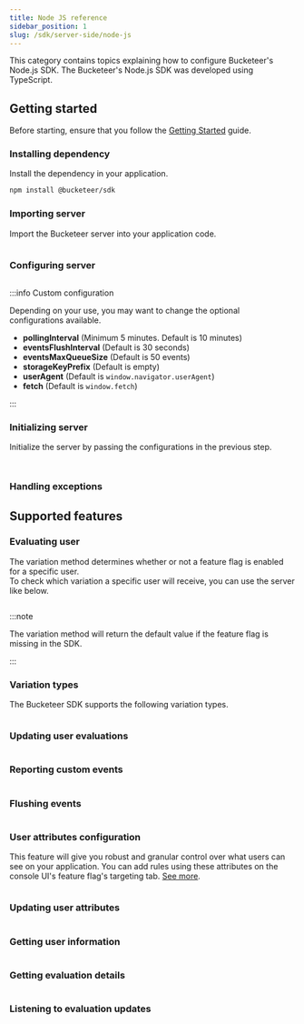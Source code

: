 ```yaml
---
title: Node JS reference
sidebar_position: 1
slug: /sdk/server-side/node-js
---
```



This category contains topics explaining how to configure Bucketeer's Node.js SDK. The Bucketeer's Node.js SDK was developed using TypeScript.

## Getting started

Before starting, ensure that you follow the [Getting Started](/getting-started) guide.

### Installing dependency

Install the dependency in your application.

<Tabs>
<TabItem value="npm" label="npm">

```sh showLineNumbers
npm install @bucketeer/sdk
```

</TabItem>
<TabItem value="yarn" label="Yarn">

</TabItem>
</Tabs>

### Importing server

Import the Bucketeer server into your application code.

<Tabs>
<TabItem value="ts" label="TypeScript">

```ts showLineNumbers

```

</TabItem>
</Tabs>

### Configuring server

<Tabs>
<TabItem value="ts" label="TypeScript">

```ts showLineNumbers

```

</TabItem>
</Tabs>

:::info Custom configuration

Depending on your use, you may want to change the optional configurations available.

- **pollingInterval** (Minimum 5 minutes. Default is 10 minutes)
- **eventsFlushInterval** (Default is 30 seconds)
- **eventsMaxQueueSize** (Default is 50 events)
- **storageKeyPrefix** (Default is empty)
- **userAgent** (Default is `window.navigator.userAgent`)
- **fetch** (Default is `window.fetch`)

:::

### Initializing server

Initialize the server by passing the configurations in the previous step.

<Tabs>
<TabItem value="ts" label="TypeScript">

```ts showLineNumbers

```

</TabItem>
</Tabs>

<Tabs>
<TabItem value="ts" label="TypeScript">

```ts showLineNumbers

```

</TabItem>
</Tabs>

### Handling exceptions

## Supported features

### Evaluating user

The variation method determines whether or not a feature flag is enabled for a specific user.<br />
To check which variation a specific user will receive, you can use the server like below.

<Tabs>
<TabItem value="ts" label="TypeScript">

```ts showLineNumbers

```

</TabItem>
</Tabs>

:::note

The variation method will return the default value if the feature flag is missing in the SDK.

:::

### Variation types

The Bucketeer SDK supports the following variation types.

<Tabs>
<TabItem value="ts" label="TypeScript">

```ts showLineNumbers

```

</TabItem>
</Tabs>

### Updating user evaluations

<Tabs>
<TabItem value="ts" label="TypeScript">

```ts showLineNumbers

```

</TabItem>
</Tabs>

### Reporting custom events

<Tabs>
<TabItem value="ts" label="TypeScript">

```ts showLineNumbers

```

</TabItem>
</Tabs>

### Flushing events

<Tabs>
<TabItem value="ts" label="TypeScript">

```ts showLineNumbers

```

</TabItem>
</Tabs>

### User attributes configuration

This feature will give you robust and granular control over what users can see on your application. You can add rules using these attributes on the console UI's feature flag's targeting tab. [See more](#).

<Tabs>
<TabItem value="ts" label="TypeScript">

```ts showLineNumbers

```

</TabItem>
</Tabs>

### Updating user attributes

<Tabs>
<TabItem value="ts" label="TypeScript">

```ts showLineNumbers

```

</TabItem>
</Tabs>

### Getting user information

<Tabs>
<TabItem value="ts" label="TypeScript">

```ts showLineNumbers

```

</TabItem>
</Tabs>

### Getting evaluation details

<Tabs>
<TabItem value="ts" label="TypeScript">

```ts showLineNumbers

```

</TabItem>
</Tabs>

### Listening to evaluation updates

<Tabs>
<TabItem value="ts" label="TypeScript">

```ts showLineNumbers

```

</TabItem>
</Tabs>
